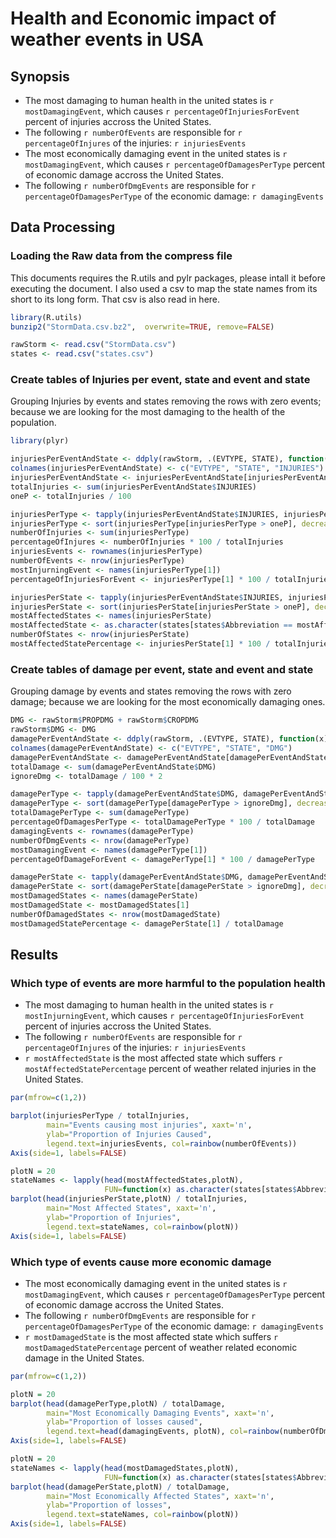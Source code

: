 Health and Economic impact of weather events in USA
========================================================

## Synopsis
* The most damaging to human health in the united states is `r mostDamagingEvent`, which causes `r percentageOfInjuriesForEvent` percent of injuries accross the United States.
* The following `r numberOfEvents` are responsible for `r percentageOfInjures` of the injuries: `r injuriesEvents`
* The most economically damaging event in the united states is `r mostDamagingEvent`, which causes `r percentageOfDamagesPerType` percent of economic damage accross the United States.
* The following `r numberOfDmgEvents` are responsible for `r percentageOfDamagesPerType` of the economic damage: `r damagingEvents`

## Data Processing

### Loading the Raw data from the compress file
This documents requires the R.utils and pylr packages, please intall it before executing the document.
I also used a csv to map the state names from its short to its long form. That csv is also read in here.

```r
library(R.utils)
bunzip2("StormData.csv.bz2",  overwrite=TRUE, remove=FALSE)

rawStorm <- read.csv("StormData.csv")
states <- read.csv("states.csv")

```

### Create tables of Injuries per event, state and event and state 
Grouping Injuries by events and states removing the rows with zero events; because we are looking for the most damaging to the health of the population.

```r
library(plyr)

injuriesPerEventAndState <- ddply(rawStorm, .(EVTYPE, STATE), function(x) sum(x$INJURIES))
colnames(injuriesPerEventAndState) <- c("EVTYPE", "STATE", "INJURIES")
injuriesPerEventAndState <- injuriesPerEventAndState[injuriesPerEventAndState$INJURIES > 0, ]
totalInjuries <- sum(injuriesPerEventAndState$INJURIES)
oneP <- totalInjuries / 100

injuriesPerType <- tapply(injuriesPerEventAndState$INJURIES, injuriesPerEventAndState$EVTYPE, sum)
injuriesPerType <- sort(injuriesPerType[injuriesPerType > oneP], decreasing=TRUE)
numberOfInjuries <- sum(injuriesPerType)
percentageOfInjures <- numberOfInjuries * 100 / totalInjuries
injuriesEvents <- rownames(injuriesPerType)
numberOfEvents <- nrow(injuriesPerType)
mostInjurningEvent <- names(injuriesPerType[1])
percentageOfInjuriesForEvent <- injuriesPerType[1] * 100 / totalInjuries

injuriesPerState <- tapply(injuriesPerEventAndState$INJURIES, injuriesPerEventAndState$STATE, sum)
injuriesPerState <- sort(injuriesPerState[injuriesPerState > oneP], decreasing=TRUE)
mostAffectedStates <- names(injuriesPerState)
mostAffectedState <- as.character(states[states$Abbreviation == mostAffectedStates[1], "State"])
numberOfStates <- nrow(injuriesPerState)
mostAffectedStatePercentage <- injuriesPerState[1] * 100 / totalInjuries
```

### Create tables of damage per event, state and event and state 
Grouping damage by events and states removing the rows with zero damage; because we are looking for the most economically damaging ones.

```r
DMG <- rawStorm$PROPDMG + rawStorm$CROPDMG
rawStorm$DMG <- DMG
damagePerEventAndState <- ddply(rawStorm, .(EVTYPE, STATE), function(x) sum(x$DMG))
colnames(damagePerEventAndState) <- c("EVTYPE", "STATE", "DMG")
damagePerEventAndState <- damagePerEventAndState[damagePerEventAndState$DMG > 0, ]
totalDamage <- sum(damagePerEventAndState$DMG)
ignoreDmg <- totalDamage / 100 * 2

damagePerType <- tapply(damagePerEventAndState$DMG, damagePerEventAndState$EVTYPE, sum)
damagePerType <- sort(damagePerType[damagePerType > ignoreDmg], decreasing=TRUE)
totalDamagePerType <- sum(damagePerType)
percentageOfDamagesPerType <- totalDamagePerType * 100 / totalDamage
damagingEvents <- rownames(damagePerType)
numberOfDmgEvents <- nrow(damagePerType)
mostDamagingEvent <- names(damagePerType[1])
percentageOfDamageForEvent <- damagePerType[1] * 100 / damagePerType

damagePerState <- tapply(damagePerEventAndState$DMG, damagePerEventAndState$STATE, sum)
damagePerState <- sort(damagePerState[damagePerState > ignoreDmg], decreasing=TRUE)
mostDamagedStates <- names(damagePerState)
mostDamagedState <- mostDamagedStates[1]
numberOfDamagedStates <- nrow(mostDamagedState)
mostDamagedStatePercentage <- damagePerState[1] / totalDamage

```

## Results

### Which type of events are more harmful to the population health
* The most damaging to human health in the united states is `r mostInjurningEvent`, which causes `r percentageOfInjuriesForEvent` percent of injuries accross the United States.
* The following `r numberOfEvents` are responsible for `r percentageOfInjures` of the injuries: `r injuriesEvents`
* `r mostAffectedState` is the most affected state which suffers `r mostAffectedStatePercentage` percent of weather related injuries in the United States.

```r
par(mfrow=c(1,2))

barplot(injuriesPerType / totalInjuries, 
        main="Events causing most injuries", xaxt='n',
        ylab="Proportion of Injuries Caused",
        legend.text=injuriesEvents, col=rainbow(numberOfEvents))
Axis(side=1, labels=FALSE)

plotN = 20
stateNames <- lapply(head(mostAffectedStates,plotN), 
                     FUN=function(x) as.character(states[states$Abbreviation == x, "State"]))
barplot(head(injuriesPerState,plotN) / totalInjuries, 
        main="Most Affected States", xaxt='n',
        ylab="Proportion of Injuries",
        legend.text=stateNames, col=rainbow(plotN))
Axis(side=1, labels=FALSE)
```

### Which type of events cause more economic damage
* The most economically damaging event in the united states is `r mostDamagingEvent`, which causes `r percentageOfDamagesPerType` percent of economic damage accross the United States.
* The following `r numberOfDmgEvents` are responsible for `r percentageOfDamagesPerType` of the economic damage: `r damagingEvents`
* `r mostDamagedState` is the most affected state which suffers `r mostDamagedStatePercentage` percent of weather related economic damage in the United States.

```r
par(mfrow=c(1,2))

plotN = 20
barplot(head(damagePerType,plotN) / totalDamage, 
        main="Most Economically Damaging Events", xaxt='n',
        ylab="Proportion of losses caused",
        legend.text=head(damagingEvents, plotN), col=rainbow(numberOfDmgEvents))
Axis(side=1, labels=FALSE)

plotN = 20
stateNames <- lapply(head(mostDamagedStates,plotN), 
                     FUN=function(x) as.character(states[states$Abbreviation == x, "State"]))
barplot(head(damagePerState,plotN) / totalDamage, 
        main="Most Economically Affected States", xaxt='n',
        ylab="Proportion of losses",
        legend.text=stateNames, col=rainbow(plotN))
Axis(side=1, labels=FALSE)
```
